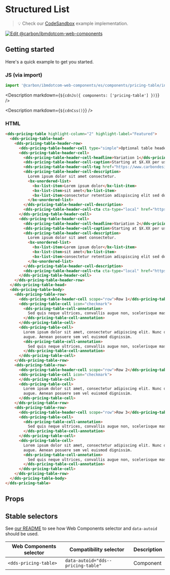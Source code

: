
# Structured List

> 💡 Check our
> [CodeSandbox](https://githubbox.com/carbon-design-system/carbon-for-ibm-dotcom/tree/master/packages/web-components/examples/codesandbox/components/pricing-table)
> example implementation.

[![Edit @carbon/ibmdotcom-web-components](https://codesandbox.io/static/img/play-codesandbox.svg)](https://githubbox.com/carbon-design-system/carbon-for-ibm-dotcom/tree/master/packages/web-components/examples/codesandbox/components/pricing-table)

## Getting started

Here's a quick example to get you started.

### JS (via import)

```javascript
import '@carbon/ibmdotcom-web-components/es/components/pricing-table/index.js';
```

<Description markdown={`${cdnJs({ components: ['pricing-table'] })}`} />

<Description markdown={`${cdnCss()}`} />

### HTML

```html
<dds-pricing-table highlight-column="2" highlight-label="Featured">
  <dds-pricing-table-head>
    <dds-pricing-table-header-row>
      <dds-pricing-table-header-cell type="simple">Optional table header</dds-pricing-table-header-cell>
      <dds-pricing-table-header-cell>
        <dds-pricing-table-header-cell-headline>Variation 1</dds-pricing-table-header-cell-headline>
        <dds-pricing-table-header-cell-caption>Starting at $X.XX per user</dds-pricing-table-header-cell-caption>
        <dds-pricing-table-header-cell-tag href="https://www.carbondesignsystem.com/all-about-carbon/what-is-carbon/">Merchandising</dds-pricing-table-header-cell-tag>
        <dds-pricing-table-header-cell-description>
          Lorem ipsum dolor sit amet consectetur.
          <bx-unordered-list>
            <bx-list-item>Lorem ipsum dolor</bx-list-item>
            <bx-list-item>sit amet</bx-list-item>
            <bx-list-item>consectetur retention adispiscing elit sed do eiusm Eiusmod tempor</bx-list-item>
          </bx-unordered-list>
        </dds-pricing-table-header-cell-description>
        <dds-pricing-table-header-cell-cta cta-type="local" href="https://www.carbondesignsystem.com/all-about-carbon/what-is-carbon/">Call to action</dds-pricing-table-header-cell-cta>
      </dds-pricing-table-header-cell>
      <dds-pricing-table-header-cell>
        <dds-pricing-table-header-cell-headline>Variation 2</dds-pricing-table-header-cell-headline>
        <dds-pricing-table-header-cell-caption>Starting at $X.XX per user</dds-pricing-table-header-cell-caption>
        <dds-pricing-table-header-cell-description>
          Lorem ipsum dolor sit amet consectetur.
          <bx-unordered-list>
            <bx-list-item>Lorem ipsum dolor</bx-list-item>
            <bx-list-item>sit amet</bx-list-item>
            <bx-list-item>consectetur retention adispiscing elit sed do eiusm Eiusmod tempor</bx-list-item>
          </bx-unordered-list>
        </dds-pricing-table-header-cell-description>
        <dds-pricing-table-header-cell-cta cta-type="local" href="https://www.carbondesignsystem.com/all-about-carbon/what-is-carbon/">Call to action</dds-pricing-table-header-cell-cta>
      </dds-pricing-table-header-cell>
    </dds-pricing-table-header-row>
  </dds-pricing-table-head>
  <dds-pricing-table-body>
    <dds-pricing-table-row>
      <dds-pricing-table-header-cell scope="row">Row 1</dds-pricing-table-header-cell>
      <dds-pricing-table-cell icon="checkmark">
        <dds-pricing-table-cell-annotation>
          Sed quis neque ultrices, convallis augue non, scelerisque massa.
        </dds-pricing-table-cell-annotation>
      </dds-pricing-table-cell>
      <dds-pricing-table-cell>
        Lorem ipsum dolor sit amet, consectetur adipiscing elit. Nunc dui magna, finibus id tortor sed, aliquet bibendum
        augue. Aenean posuere sem vel euismod dignissim.
        <dds-pricing-table-cell-annotation>
          Sed quis neque ultrices, convallis augue non, scelerisque massa.
        </dds-pricing-table-cell-annotation>
      </dds-pricing-table-cell>
    </dds-pricing-table-row>
    <dds-pricing-table-row>
      <dds-pricing-table-header-cell scope="row">Row 2</dds-pricing-table-header-cell>
      <dds-pricing-table-cell icon="checkmark">
      </dds-pricing-table-cell>
      <dds-pricing-table-cell>
        Lorem ipsum dolor sit amet, consectetur adipiscing elit. Nunc dui magna, finibus id tortor sed, aliquet bibendum
        augue. Aenean posuere sem vel euismod dignissim.
      </dds-pricing-table-cell>
    </dds-pricing-table-row>
    <dds-pricing-table-row>
      <dds-pricing-table-header-cell scope="row">Row 3</dds-pricing-table-header-cell>
      <dds-pricing-table-cell>
        <dds-pricing-table-cell-annotation>
          Sed quis neque ultrices, convallis augue non, scelerisque massa.
        </dds-pricing-table-cell-annotation>
      </dds-pricing-table-cell>
      <dds-pricing-table-cell>
        Lorem ipsum dolor sit amet, consectetur adipiscing elit. Nunc dui magna, finibus id tortor sed, aliquet bibendum
        augue. Aenean posuere sem vel euismod dignissim.
        <dds-pricing-table-cell-annotation>
          Sed quis neque ultrices, convallis augue non, scelerisque massa.
        </dds-pricing-table-cell-annotation>
      </dds-pricing-table-cell>
    </dds-pricing-table-row>
  </dds-pricing-table-body>
</dds-pricing-table>
```

## Props

<Props of="dds-pricing-table" />

## Stable selectors

See [our README](https://github.com/carbon-design-system/carbon-for-ibm-dotcom/tree/master/packages/web-components#stable-selectors-for-analytics-and-integratione2e-testing-in-web-components) to see how Web Components selector and `data-autoid` should be used.

| Web Components selector     | Compatibility selector                   | Description |
| --------------------------- | ---------------------------------------- | ----------- |
| `<dds-pricing-table>`       | `data-autoid="dds--pricing-table"`       | Component   |

<Description markdown={contributing} />

